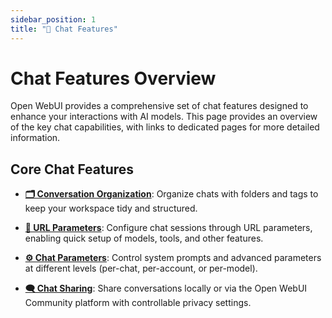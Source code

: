 ```yaml
---
sidebar_position: 1
title: "💬 Chat Features"
---
```


# Chat Features Overview

Open WebUI provides a comprehensive set of chat features designed to enhance your interactions with AI models. This page provides an overview of the key chat capabilities, with links to dedicated pages for more detailed information.

## Core Chat Features

- **[🗂️ Conversation Organization](./conversation-organization.md)**: Organize chats with folders and tags to keep your workspace tidy and structured.

- **[🔗 URL Parameters](./url-params.md)**: Configure chat sessions through URL parameters, enabling quick setup of models, tools, and other features.

- **[⚙️ Chat Parameters](./chat-params.md)**: Control system prompts and advanced parameters at different levels (per-chat, per-account, or per-model).

- **[🗨️ Chat Sharing](./chatshare.md)**: Share conversations locally or via the Open WebUI Community platform with controllable privacy settings.
